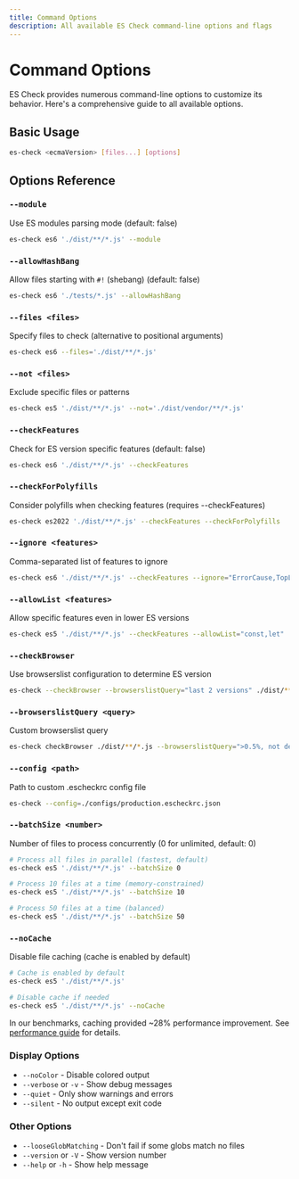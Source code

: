 ```yaml
---
title: Command Options
description: All available ES Check command-line options and flags
---
```


# Command Options

ES Check provides numerous command-line options to customize its behavior. Here's a comprehensive guide to all available options.

## Basic Usage

```bash
es-check <ecmaVersion> [files...] [options]
```

## Options Reference

### `--module`
Use ES modules parsing mode (default: false)

```bash
es-check es6 './dist/**/*.js' --module
```

### `--allowHashBang`
Allow files starting with `#!` (shebang) (default: false)

```bash
es-check es6 './tests/*.js' --allowHashBang
```

### `--files <files>`
Specify files to check (alternative to positional arguments)

```bash
es-check es6 --files='./dist/**/*.js'
```

### `--not <files>`
Exclude specific files or patterns

```bash
es-check es5 './dist/**/*.js' --not='./dist/vendor/**/*.js'
```

### `--checkFeatures`
Check for ES version specific features (default: false)

```bash
es-check es6 './dist/**/*.js' --checkFeatures
```

### `--checkForPolyfills`
Consider polyfills when checking features (requires --checkFeatures)

```bash
es-check es2022 './dist/**/*.js' --checkFeatures --checkForPolyfills
```

### `--ignore <features>`
Comma-separated list of features to ignore

```bash
es-check es6 './dist/**/*.js' --checkFeatures --ignore="ErrorCause,TopLevelAwait"
```

### `--allowList <features>`
Allow specific features even in lower ES versions

```bash
es-check es5 './dist/**/*.js' --checkFeatures --allowList="const,let"
```

### `--checkBrowser`
Use browserslist configuration to determine ES version

```bash
es-check --checkBrowser --browserslistQuery="last 2 versions" ./dist/**/*.js
```

### `--browserslistQuery <query>`
Custom browserslist query

```bash
es-check checkBrowser ./dist/**/*.js --browserslistQuery=">0.5%, not dead"
```

### `--config <path>`
Path to custom .escheckrc config file

```bash
es-check --config=./configs/production.escheckrc.json
```

### `--batchSize <number>`
Number of files to process concurrently (0 for unlimited, default: 0)

```bash
# Process all files in parallel (fastest, default)
es-check es5 './dist/**/*.js' --batchSize 0

# Process 10 files at a time (memory-constrained)  
es-check es5 './dist/**/*.js' --batchSize 10

# Process 50 files at a time (balanced)
es-check es5 './dist/**/*.js' --batchSize 50
```

### `--noCache`
Disable file caching (cache is enabled by default)

```bash
# Cache is enabled by default
es-check es5 './dist/**/*.js'

# Disable cache if needed
es-check es5 './dist/**/*.js' --noCache
```

In our benchmarks, caching provided ~28% performance improvement. See [performance guide](./performance) for details.

### Display Options

- `--noColor` - Disable colored output
- `--verbose` or `-v` - Show debug messages
- `--quiet` - Only show warnings and errors
- `--silent` - No output except exit code

### Other Options

- `--looseGlobMatching` - Don't fail if some globs match no files
- `--version` or `-V` - Show version number
- `--help` or `-h` - Show help message
